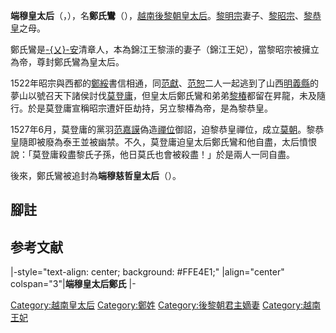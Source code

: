 '''端穆皇太后'''（{{vie|v='''Đoan Mục Hoàng thái hậu'''|hn=端穆皇太后}}，{{bd|1488年||1527年|1月9日（統元五年十二月初八）<ref name=lcd>《黎朝帝王事業》·黎朝列聖睿號陵所忌辰</ref>{{Notetag|但《大越史記全書》本紀卷之十五載鄭氏鸞與黎恭皇二人一同自盡，該日為1527年7月12日（明德元年六月十五）<ref name=lcxzlz>《歷朝憲章類誌》〈卷二十一·禮儀誌·宗廟奉祀之禮〉</ref>。}}}}），名'''鄭氏鸞'''（{{vie|v='''Trịnh Thị Loan'''|hn=鄭氏鸞}}），[[越南|越南]][[後黎朝|後黎朝]][[皇太后|皇太后]]。[[黎明宗|黎明宗]]妻子、[[黎昭宗|黎昭宗]]、[[黎恭皇|黎恭皇]]之母。

鄭氏鸞是[[乂安|-{乂}-安]]清章人，本為錦江王黎漴的妻子（錦江王妃），當黎昭宗被擁立為帝，尊封鄭氏鸞為皇太后。

1522年昭宗與西都的[[鄭綏|鄭綏]]書信相通，同[[范獻|范獻]]、[[范恕|范恕]]二人一起逃到了山西[[明義縣|明義縣]]的夢山以號召天下諸侯討伐[[莫登庸|莫登庸]]，但皇太后鄭氏鸞和弟弟[[黎椿|黎椿]]都留在昇龍，未及隨行。於是莫登庸宣稱昭宗遭奸臣劫持，另立黎椿為帝，是為黎恭皇。

1527年6月，莫登庸的黨羽[[范嘉謨|范嘉謨]]偽造[[禪位|禪位]]御詔，迫黎恭皇禪位，成立[[莫朝|莫朝]]。黎恭皇隨即被廢為泰王並被幽禁。不久，莫登庸迫皇太后鄭氏鸞和他自盡，太后憤恨說：「莫登庸殺盡黎氏子孫，他日莫氏也會被殺盡！」於是兩人一同自盡。

後來，鄭氏鸞被追封為'''端穆慈哲皇太后'''（{{vie|v='''Đoan Mục Từ Triết Hoàng thái hậu'''|hn=端穆慈哲皇太后}}）。

==腳註==
<references group="註"/>

==参考文献==
{{reflist}}

{{start box}}
|-style="text-align: center; background: #FFE4E1;"
|align="center" colspan="3"|'''端穆皇太后鄭氏'''
|- 
{{s-before|[[鄭氏瑄|徽慈皇太后鄭氏]]<br />（追尊）}}
{{s-title|[[:Category:越南皇太后|越南後黎朝皇太后]]|1516年—1527年}} 
{{s-after|[[范氏玉瓊|嘉慶皇太后范氏]]}} 
{{end box}}

{{後黎朝皇后}}

[[Category:越南皇太后|Category:越南皇太后]]
[[Category:鄭姓|Category:鄭姓]]
[[Category:後黎朝君主嫡妻|Category:後黎朝君主嫡妻]]
[[Category:越南王妃|Category:越南王妃]]